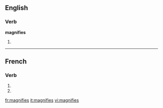 {{also|magnifiés}}
==English==

===Verb===
'''magnifies'''

# {{third-person singular of|[[magnify]]}}

----

==French==

===Verb===
{{fr-verb-form}}

# {{form of|[[second-person|Second-person]] [[singular]] [[present indicative]]|[[magnifier]]|lang=French}}
# {{form of|Second-person singular [[present subjunctive]]|magnifier|lang=French}}

[[fr:magnifies]]
[[it:magnifies]]
[[vi:magnifies]]